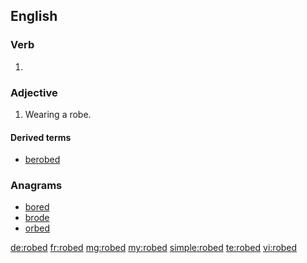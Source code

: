 ==English==

===Verb===
{{head|en|verb form}}

# {{en-past of|robe}}

===Adjective===
{{en-adj}}

# Wearing a robe.

====Derived terms====
* [[berobed]]

===Anagrams===
* [[bored#English|bored]]
* [[brode#English|brode]]
* [[orbed#English|orbed]]

[[de:robed]]
[[fr:robed]]
[[mg:robed]]
[[my:robed]]
[[simple:robed]]
[[te:robed]]
[[vi:robed]]